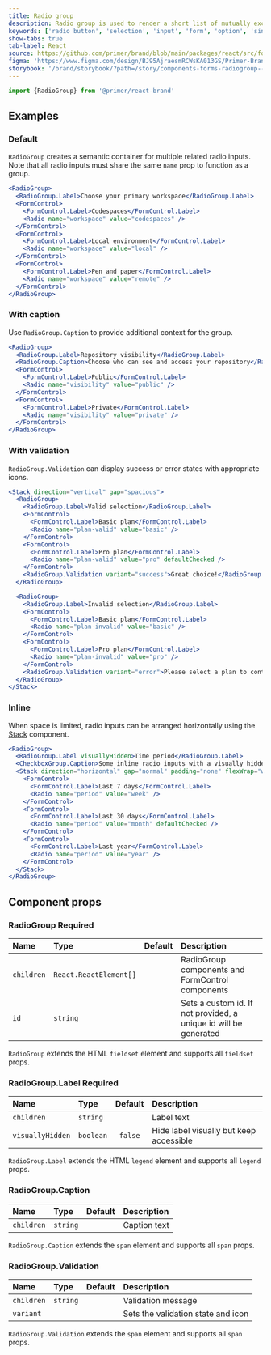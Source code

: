 ```yaml
---
title: Radio group
description: Radio group is used to render a short list of mutually exclusive options.
keywords: ['radio button', 'selection', 'input', 'form', 'option', 'single choice']
show-tabs: true
tab-label: React
source: https://github.com/primer/brand/blob/main/packages/react/src/forms/RadioGroup/RadioGroup.tsx
figma: 'https://www.figma.com/design/BJ95AjraesmRCWsKA013GS/Primer-Brand?node-id=10467-3461&t=GA5GtEqPtQ9yeRaN-4'
storybook: '/brand/storybook/?path=/story/components-forms-radiogroup--playground'
---
```



```js
import {RadioGroup} from '@primer/react-brand'
```

## Examples

### Default

`RadioGroup` creates a semantic container for multiple related radio inputs. Note that all radio inputs must share the same `name` prop to function as a group.

```jsx live
<RadioGroup>
  <RadioGroup.Label>Choose your primary workspace</RadioGroup.Label>
  <FormControl>
    <FormControl.Label>Codespaces</FormControl.Label>
    <Radio name="workspace" value="codespaces" />
  </FormControl>
  <FormControl>
    <FormControl.Label>Local environment</FormControl.Label>
    <Radio name="workspace" value="local" />
  </FormControl>
  <FormControl>
    <FormControl.Label>Pen and paper</FormControl.Label>
    <Radio name="workspace" value="remote" />
  </FormControl>
</RadioGroup>
```

### With caption

Use `RadioGroup.Caption` to provide additional context for the group.

```jsx live
<RadioGroup>
  <RadioGroup.Label>Repository visibility</RadioGroup.Label>
  <RadioGroup.Caption>Choose who can see and access your repository</RadioGroup.Caption>
  <FormControl>
    <FormControl.Label>Public</FormControl.Label>
    <Radio name="visibility" value="public" />
  </FormControl>
  <FormControl>
    <FormControl.Label>Private</FormControl.Label>
    <Radio name="visibility" value="private" />
  </FormControl>
</RadioGroup>
```

### With validation

`RadioGroup.Validation` can display success or error states with appropriate icons.

```jsx live
<Stack direction="vertical" gap="spacious">
  <RadioGroup>
    <RadioGroup.Label>Valid selection</RadioGroup.Label>
    <FormControl>
      <FormControl.Label>Basic plan</FormControl.Label>
      <Radio name="plan-valid" value="basic" />
    </FormControl>
    <FormControl>
      <FormControl.Label>Pro plan</FormControl.Label>
      <Radio name="plan-valid" value="pro" defaultChecked />
    </FormControl>
    <RadioGroup.Validation variant="success">Great choice!</RadioGroup.Validation>
  </RadioGroup>

  <RadioGroup>
    <RadioGroup.Label>Invalid selection</RadioGroup.Label>
    <FormControl>
      <FormControl.Label>Basic plan</FormControl.Label>
      <Radio name="plan-invalid" value="basic" />
    </FormControl>
    <FormControl>
      <FormControl.Label>Pro plan</FormControl.Label>
      <Radio name="plan-invalid" value="pro" />
    </FormControl>
    <RadioGroup.Validation variant="error">Please select a plan to continue</RadioGroup.Validation>
  </RadioGroup>
</Stack>
```

### Inline

When space is limited, radio inputs can be arranged horizontally using the [Stack](/components/Stack) component.

```jsx live
<RadioGroup>
  <RadioGroup.Label visuallyHidden>Time period</RadioGroup.Label>
  <CheckboxGroup.Caption>Some inline radio inputs with a visually hidden label</CheckboxGroup.Caption>
  <Stack direction="horizontal" gap="normal" padding="none" flexWrap="wrap">
    <FormControl>
      <FormControl.Label>Last 7 days</FormControl.Label>
      <Radio name="period" value="week" />
    </FormControl>
    <FormControl>
      <FormControl.Label>Last 30 days</FormControl.Label>
      <Radio name="period" value="month" defaultChecked />
    </FormControl>
    <FormControl>
      <FormControl.Label>Last year</FormControl.Label>
      <Radio name="period" value="year" />
    </FormControl>
  </Stack>
</RadioGroup>
```

## Component props

### RadioGroup <Label>Required</Label>

| Name       | Type                   | Default | Description                                                      |
| :--------- | :--------------------- | :-----: | :--------------------------------------------------------------- |
| `children` | `React.ReactElement[]` |         | RadioGroup components and FormControl components                 |
| `id`       | `string`               |         | Sets a custom id. If not provided, a unique id will be generated |

`RadioGroup` extends the HTML `fieldset` element and supports all `fieldset` props.

### RadioGroup.Label <Label>Required</Label>

| Name             | Type      | Default | Description                             |
| :--------------- | :-------- | :-----: | :-------------------------------------- |
| `children`       | `string`  |         | Label text                              |
| `visuallyHidden` | `boolean` | `false` | Hide label visually but keep accessible |

`RadioGroup.Label` extends the HTML `legend` element and supports all `legend` props.

### RadioGroup.Caption

| Name       | Type     | Default | Description  |
| :--------- | :------- | :-----: | :----------- |
| `children` | `string` |         | Caption text |

`RadioGroup.Caption` extends the `span` element and supports all `span` props.

### RadioGroup.Validation

| Name       | Type                                | Default | Description                        |
| :--------- | :---------------------------------- | :-----: | :--------------------------------- |
| `children` | `string`                            |         | Validation message                 |
| `variant`  | <RadioGroupValidationVariantProp /> |         | Sets the validation state and icon |

`RadioGroup.Validation` extends the `span` element and supports all `span` props.
